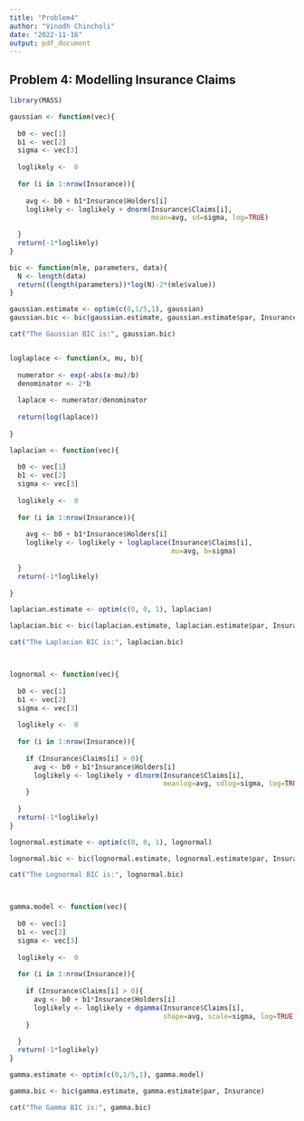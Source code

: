 ---
title: "Problem4"
author: "Vinodh Chincholi"
date: "2022-11-16"
output: pdf_document
---

## Problem 4: Modelling Insurance Claims

```{r, warning=FALSE}
library(MASS)

gaussian <- function(vec){
  
  b0 <- vec[1]
  b1 <- vec[2]
  sigma <- vec[3]
  
  loglikely <-  0
  
  for (i in 1:nrow(Insurance)){
    
    avg <- b0 + b1*Insurance$Holders[i]
    loglikely <- loglikely + dnorm(Insurance$Claims[i], 
                                   mean=avg, sd=sigma, log=TRUE)
    
  }
  return(-1*loglikely)
}

bic <- function(mle, parameters, data){
  N <- length(data)
  return((length(parameters))*log(N)-2*(mle$value))
}

gaussian.estimate <- optim(c(0,1/5,1), gaussian)
gaussian.bic <- bic(gaussian.estimate, gaussian.estimate$par, Insurance)

cat("The Gaussian BIC is:", gaussian.bic)


loglaplace <- function(x, mu, b){
  
  numerator <- exp(-abs(x-mu)/b)
  denominator <- 2*b
  
  laplace <- numerator/denominator
  
  return(log(laplace))
  
}

laplacian <- function(vec){
  
  b0 <- vec[1]
  b1 <- vec[2]
  sigma <- vec[3]
  
  loglikely <-  0
  
  for (i in 1:nrow(Insurance)){
    
    avg <- b0 + b1*Insurance$Holders[i]
    loglikely <- loglikely + loglaplace(Insurance$Claims[i], 
                                        mu=avg, b=sigma)
    
  }
  return(-1*loglikely)
  
}

laplacian.estimate <- optim(c(0, 0, 1), laplacian)

laplacian.bic <- bic(laplacian.estimate, laplacian.estimate$par, Insurance)

cat("The Laplacian BIC is:", laplacian.bic)



lognormal <- function(vec){
  
  b0 <- vec[1]
  b1 <- vec[2]
  sigma <- vec[3]
  
  loglikely <-  0
  
  for (i in 1:nrow(Insurance)){
    
    if (Insurance$Claims[i] > 0){
      avg <- b0 + b1*Insurance$Holders[i]
      loglikely <- loglikely + dlnorm(Insurance$Claims[i], 
                                      meanlog=avg, sdlog=sigma, log=TRUE) 
    }
    
  }
  return(-1*loglikely)
}

lognormal.estimate <- optim(c(0, 0, 1), lognormal)

lognormal.bic <- bic(lognormal.estimate, lognormal.estimate$par, Insurance)

cat("The Lognormal BIC is:", lognormal.bic)



gamma.model <- function(vec){
  
  b0 <- vec[1]
  b1 <- vec[2]
  sigma <- vec[3]
  
  loglikely <-  0
  
  for (i in 1:nrow(Insurance)){
    
    if (Insurance$Claims[i] > 0){
      avg <- b0 + b1*Insurance$Holders[i]
      loglikely <- loglikely + dgamma(Insurance$Claims[i], 
                                      shape=avg, scale=sigma, log=TRUE)
    }
    
  }
  return(-1*loglikely)
}

gamma.estimate <- optim(c(0,1/5,1), gamma.model)

gamma.bic <- bic(gamma.estimate, gamma.estimate$par, Insurance)

cat("The Gamma BIC is:", gamma.bic)

```